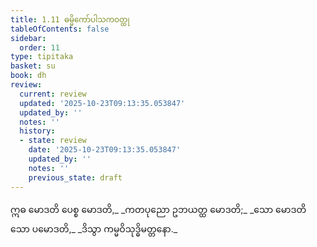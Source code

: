 ```yaml
---
title: 1.11 ဓမ္မိကော်ပါသကဝတ္ထု
tableOfContents: false
sidebar:
  order: 11
type: tipitaka
basket: su
book: dh
review:
  current: review
  updated: '2025-10-23T09:13:35.053847'
  updated_by: ''
  notes: ''
  history:
  - state: review
    date: '2025-10-23T09:13:35.053847'
    updated_by: ''
    notes: ''
    previous_state: draft
---
```



<ReviewStatus review={frontmatter.review} showDetails={true} />

<HypothesisAnnotation frontmatter={frontmatter} />

<DynamicBreadcrumb />

<Division number="16" book="dh" e="ch" v="18" p="15">

<Paragraph number="17" type="verses" book="dh">
ဣဓ မောဒတိ ပေစ္စ မောဒတိ,_  
_ကတပုညော ဥဘယတ္ထ မောဒတိ;_  
_သော မောဒတိ သော ပမောဒတိ,_  
_ဒိသွာ ကမ္မဝိသုဒ္ဓိမတ္တနော._
</Paragraph>
</Division>